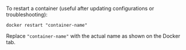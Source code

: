 To restart a container (useful after updating configurations or troubleshooting):

```
docker restart "container-name"
```

Replace `"container-name"` with the actual name as shown on the Docker tab.
